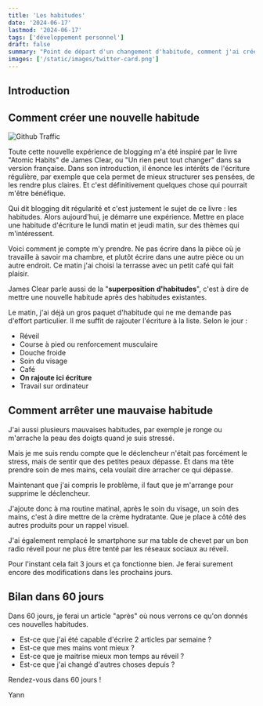 ```yaml
---
title: 'Les habitudes'
date: '2024-06-17'
lastmod: '2024-06-17'
tags: ['développement personnel']
draft: false
summary: "Point de départ d'un changement d'habitude, comment j'ai créé de nouvelles habitudes et supprimé d'anciennes."
images: ['/static/images/twitter-card.png']
---
```


## Introduction

<TOCInline toc={props.toc} exclude="Introduction" />

## Comment créer une nouvelle habitude

![Github Traffic](/static/images/habitudes/un-rien-peut-tout-changer.png)

Toute cette nouvelle expérience de blogging m'a été inspiré par le livre "Atomic Habits" de James Clear, ou "Un rien peut tout changer" dans sa version française. Dans son introduction, il énonce les intérêts de l'écriture régulière, par exemple que cela permet de mieux structurer ses pensées, de les rendre plus claires. Et c'est définitivement quelques chose qui pourrait m'être bénéfique.

Qui dit blogging dit régularité et c'est justement le sujet de ce livre : les habitudes. Alors aujourd'hui, je démarre une expérience.
Mettre en place une habitude d'écriture le lundi matin et jeudi matin, sur des thèmes qui m'intéressent.

Voici comment je compte m'y prendre.
Ne pas écrire dans la pièce où je travaille à savoir ma chambre, et plutôt écrire dans une autre pièce ou un autre endroit. Ce matin j'ai choisi la terrasse avec un petit café qui fait plaisir.

James Clear parle aussi de la "**superposition d'habitudes**", c'est à dire de mettre une nouvelle habitude après des habitudes existantes.

Le matin, j'ai déjà un gros paquet d'habitude qui ne me demande pas d'effort particulier. Il me suffit de rajouter l'écriture à la liste. Selon le jour :

- Réveil
- Course à pied ou renforcement musculaire
- Douche froide
- Soin du visage
- Café
- **On rajoute ici écriture**
- Travail sur ordinateur


## Comment arrêter une mauvaise habitude

J'ai aussi plusieurs mauvaises habitudes, par exemple je ronge ou m'arrache la peau des doigts quand je suis stressé.

Mais je me suis rendu compte que le déclencheur n'était pas forcément le stress, mais de sentir que des petites peaux dépasse.
Et dans ma tête prendre soin de mes mains, cela voulait dire arracher ce qui dépasse.

Maintenant que j'ai compris le problème, il faut que je m'arrange pour supprime le déclencheur.

J'ajoute donc à ma routine matinal, après le soin du visage, un soin des mains, c'est à dire mettre de la crème hydratante. Que je place à côté des autres produits pour un rappel visuel.

J'ai également remplacé le smartphone sur ma table de chevet par un bon radio réveil pour ne plus être tenté par les réseaux sociaux au réveil.

Pour l'instant cela fait 3 jours et ça fonctionne bien. Je ferai surement encore des modifications dans les prochains jours.

## Bilan dans 60 jours

Dans 60 jours, je ferai un article "après" où nous verrons ce qu'on donnés ces nouvelles habitudes.

- Est-ce que j'ai été capable d'écrire 2 articles par semaine ?
- Est-ce que mes mains vont mieux ? 
- Est-ce que je maitrise mieux mon temps au réveil ?
- Est-ce que j'ai changé d'autres choses depuis ?

Rendez-vous dans 60 jours !

Yann
